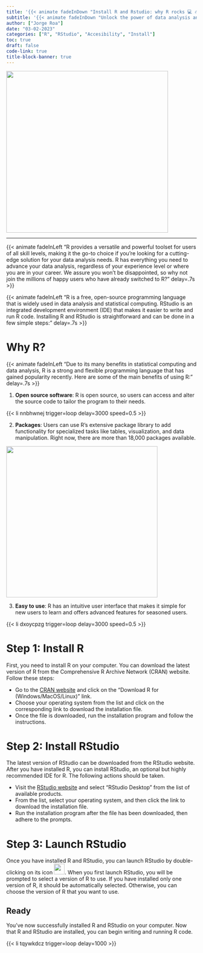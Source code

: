 ```yaml
---
title: '{{< animate fadeInDown "Install R and Rstudio: why R rocks 💻 🔥"delay=.6s >}}'
subtitle: '{{< animate fadeInDown "Unlock the power of data analysis and statistical computing with R and RStudio! Whether you are a student of public policy or a seasoned professional."delay=.6s >}}'
author: ["Jorge Roa"]
date: "03-02-2023"
categories: ["R", "RStudio", "Accesibility", "Install"]
toc: true
draft: false
code-link: true
title-block-banner: true
---
```


![](images/rstudio.png){fig-align="center" width="428"}

------------------------------------------------------------------------

{{< animate fadeInLeft "R provides a versatile and powerful toolset for users of all skill levels, making it the go-to choice if you’re looking for a cutting-edge solution for your data analysis needs. R has everything you need to advance your data analysis, regardless of your experience level or where you are in your career. We assure you won’t be disappointed, so why not join the millions of happy users who have already switched to R?" delay=.7s >}}

{{< animate fadeInLeft "R is a free, open-source programming language that is widely used in data analysis and statistical computing. RStudio is an integrated development environment (IDE) that makes it easier to write and run R code. Installing R and RStudio is straightforward and can be done in a few simple steps:" delay=.7s >}}


# Why R?

{{< animate fadeInLeft "Due to its many benefits in statistical computing and data analysis, R is a strong and flexible programming language that has gained popularity recently. Here are some of the main benefits of using R:" delay=.7s >}}

1)  **Open source software**: R is open source, so users can access and alter the source code to tailor the program to their needs.

::: {.grid}
::: {.g-col-5}
:::
::: {.g-col-4}
{{< li nnbhwnej trigger=loop delay=3000 speed=0.5 >}}
:::
::: {.g-col-3}
:::
:::

2)  **Packages**: Users can use R's extensive package library to add functionality for specialized tasks like tables, visualization, and data manipulation. Right now, there are more than 18,000 packages available.

![](https://teachdatascience.com/post/tidyverse/tidyverse-package-workflow.png){fig-align="center" width="400"}

3)  **Easy to use**: R has an intuitive user interface that makes it simple for new users to learn and offers advanced features for seasoned users.


::: {.grid}
::: {.g-col-5}
:::
::: {.g-col-4}
{{< li dxoycpzg trigger=loop delay=3000 speed=0.5 >}}
:::
::: {.g-col-3}
:::
:::


# Step 1: Install R

First, you need to install R on your computer. You can download the latest version of R from the Comprehensive R Archive Network (CRAN) website. Follow these steps:

-   Go to the [CRAN website](https://cran.r-project.org/) and click on the "Download R for (Windows/MacOS/Linux)" link.
-   Choose your operating system from the list and click on the corresponding link to download the installation file.
-   Once the file is downloaded, run the installation program and follow the instructions.

# Step 2: Install RStudio

The latest version of RStudio can be downloaded from the RStudio website. After you have installed R, you can install RStudio, an optional but highly recommended IDE for R. The following actions should be taken.

-   Visit the [RStudio website](https://www.rstudio.com/products/rstudio/download/) and select "RStudio Desktop" from the list of available products.
-   From the list, select your operating system, and then click the link to download the installation file.
-   Run the installation program after the file has been downloaded, then adhere to the prompts.

# Step 3: Launch RStudio

Once you have installed R and RStudio, you can launch RStudio by double-clicking on its icon ![](https://gitlab.com/uploads/-/system/project/avatar/18103103/pngguru.com.png){width="28"}. When you first launch RStudio, you will be prompted to select a version of R to use. If you have installed only one version of R, it should be automatically selected. Otherwise, you can choose the version of R that you want to use.

::: callout-tip
# Ready

You've now successfully installed R and RStudio on your computer. Now that R and RStudio are installed, you can begin writing and running R code.
:::



::: {.grid}
::: {.g-col-5}
:::
::: {.g-col-4}
{{< li tqywkdcz trigger=loop delay=1000 >}}
:::
::: {.g-col-3}
:::
:::
